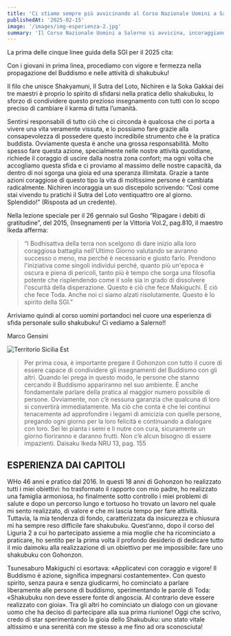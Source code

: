 ```yaml
---
title: 'Ci stiamo sempre più avvicinando al Corso Nazionale Uomini a Salerno!'
publishedAt: '2025-02-15'
image: '/images/img-esperienza-2.jpg'
summary: 'Il Corso Nazionale Uomini a Salerno si avvicina, incoraggiando i partecipanti a sfidarsi nella pratica dello shakubuku per trasformare il karma dell’umanità. Attraverso il coraggio e la condivisione, molti stanno sperimentando una gioia profonda e un nuovo stato vitale.'
---
```


La prima delle cinque linee guida della SGI per il 2025 cita:

Con i giovani in prima linea, procediamo con vigore e fermezza nella propagazione del Buddismo e nelle attività di shakubuku!

Il filo che unisce Shakyamuni, Il Sutra del Loto, Nichiren e la Soka Gakkai dei tre maestri è proprio lo spirito di sfidarsi nella pratica dello shakubuku, lo sforzo di condividere questo prezioso insegnamento con tutti con lo scopo preciso di cambiare il karma di tutta l’umanità.

Sentirsi responsabili di tutto ciò che ci circonda è qualcosa che ci porta a vivere una vita veramente vissuta, e lo possiamo fare grazie alla consapevolezza di possedere questo incredibile strumento che è la pratica buddista.  Ovviamente questa è anche una grossa responsabilità. Molto spesso fare questa azione, specialmente nelle nostre attività quotidiane, richiede il coraggio di uscire dalla nostra zona confort; ma ogni volta che accogliamo questa sfida e ci proviamo al massimo delle nostre capacità, da dentro di noi sgorga una gioia ed una speranza illimitata. 
Grazie a tante azioni coraggiose di questo tipo la vita di moltissime persone è cambiata radicalmente.
Nichiren incoraggia un suo discepolo scrivendo: “Così come stai vivendo tu pratichi il Sutra del Loto ventiquattro ore al giorno. Splendido!” (Risposta ad un credente).

Nella lezione speciale per il 26 gennaio sul Gosho “Ripagare i debiti di gratitudine”, del 2015, (Insegnamenti per la Vittoria Vol.2, pag.810, il maestro Ikeda afferma: 

> “I Bodhisattva della terra non scelgono di dare inizio alla loro coraggiosa battaglia nell'Ultimo Giorno valutando se avranno successo o meno, ma perché è necessario e giusto farlo. Prendono l'iniziativa come singoli individui perché, quanto più un'epoca è oscura e piena di pericoli, tanto più è tempo che sorga una filosofia potente che risplendendo come il sole sia in grado di dissolvere l'oscurità della disperazione.
> Questo è ciò che fece Makiguchi. È ciò che fece Toda. Anche noi ci siamo alzati risolutamente. Questo è lo spirito della SGI.”

Arriviamo quindi al corso uomini portandoci nel cuore una esperienza di sfida personale sullo shakubuku!
Ci vediamo a Salerno!!

Marco Gensini


![Territorio Sicilia Est](/images/img-esperienza-2.jpg "Weekend all’insegna degli incontri personali al Territorio Sicilia
Est, dove 20 responsabili di capitolo hombu e territorio hanno
potuto sperimentare la gioia di aprire la vita e condividere le lotte, le
sfide e le vittorie grazie alla pratica buddista, con la determinazione di
contagiare con la propria passione tutti i membri e gli amici nelle varie
città del territorio, per spiccare un volo ancora più alto")



> Per prima cosa, è importante pregare il Gohonzon con tutto il cuore di essere capace di condividere gli insegnamenti del Buddismo con gli altri. Quando lei prega in questo modo, le persone che stanno cercando il Buddismo appariranno nel suo
> ambiente. È anche fondamentale parlare della pratica al maggior numero possibile
> di persone. Ovviamente, non c’è nessuna garanzia che qualcuna di loro si convertirà
> immediatamente. Ma ciò che conta è che lei continui tenacemente ad approfondire
> i legami di amicizia con quelle persone, pregando ogni giorno per la loro felicità
> e continuando a dialogare con loro. Sei lei pianta i semi e li nutre con cura,
> sicuramente un giorno fioriranno e daranno frutti. Non c’è alcun bisogno di essere
> impazienti.
> Daisaku Ikeda NRU 13, pag. 155



## ESPERIENZA DAI CAPITOLI

WHo 46 anni e pratico dal 2016. In questi 18 anni di Gohonzon ho realizzato tutti i miei obiettivi: ho trasformato il rapporto con mio padre, ho realizzato una famiglia armoniosa, ho finalmente sotto controllo i miei problemi di salute e dopo un percorso lungo e tortuoso ho trovato un lavoro nel quale mi sento realizzato, di valore e che mi lascia tempo per fare attività.
Tuttavia, la mia tendenza di fondo, caratterizzata da insicurezza e chiusura mi ha sempre reso difficile fare shakubuku.
Quest’anno, dopo il corso del Liguria 2 a cui ho partecipato assieme a mia moglie che ha ricominciato a praticare, ho sentito per la prima volta il profondo desiderio di dedicare tutto il mio daimoku alla realizzazione di un obiettivo per me impossibile: fare uno shakubuku con Gohonzon.

Tsunesaburo Makiguchi ci esortava: «Applicatevi con coraggio e vigore! Il Buddismo è azione, significa impegnarsi costantemente».
Con questo spirito, senza paura e senza giudicarmi, ho cominciato a parlare liberamente
alle persone di buddismo, sperimentando le parole di Toda: «Shakubuku non deve essere
fonte di angoscia. Al contrario deve essere realizzato con gioia».
Tra gli altri ho cominciato un dialogo con un giovane uomo che ha deciso di partecipare alla sua prima riunione! Oggi che scrivo, credo di star sperimentando la gioia dello Shakubuku: uno stato vitale altissimo e una serenità con me stesso a me fino ad ora sconosciuta!